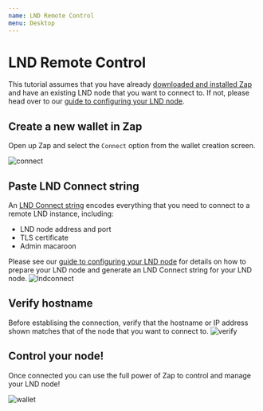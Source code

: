 ```yaml
---
name: LND Remote Control
menu: Desktop
---
```


# LND Remote Control

This tutorial assumes that you have already [downloaded and installed Zap](http://zaphq.io/download) and have an existing LND node that you want to connect to. If not, please head over
to our [guide to configuring your LND node](/docs-desktop-lnd-configure).

## Create a new wallet in Zap

Open up Zap and select the `Connect` option from the wallet creation screen.

![connect](../../public/images/screenshots/desktop-connection-type-connect.png)

## Paste LND Connect string

An [LND Connect string](https://github.com/LN-Zap/lndconnect) encodes everything that you need to connect to a remote LND instance, including:

- LND node address and port
- TLS certificate
- Admin macaroon

Please see our [guide to configuring your LND node](/docs-desktop-lnd-configure) for details on how to prepare your LND node and generate an LND Connect string for your LND node.
![lndconnect](../../public/images/screenshots/desktop-connection-lndconnect.png)

## Verify hostname

Before establising the connection, verify that the hostname or IP address shown matches that of the node that you want to connect to.
![verify](../../public/images/screenshots/desktop-connection-verify.png)

## Control your node!

Once connected you can use the full power of Zap to control and manage your LND node!

![wallet](../../public/images/screenshots/desktop-wallet.png)
